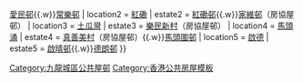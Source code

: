 {{香港公共屋邨
| district = 九龍城區
| location1 = [[何文田]]
| estate1 = [[何文田邨]]{{.w}}[[愛民邨]]{{.w}}[[常樂邨]]
| location2 = [[紅磡]]
| estate2 = [[紅磡邨]]{{.w}}[[家維邨]]（房協屋邨）
| location3 = [[土瓜灣]]
| estate3 = [[樂民新村]]（房協屋邨）
| location4 = [[馬頭涌]]
| estate4 = [[真善美村]]（房協屋邨）{{.w}}[[馬頭圍邨]]
| location5 = [[啟德]]
| estate5 = [[啟晴邨]]{{.w}}[[德朗邨]] 
}}<includeonly>[[Category:九龍城區公共屋邨]]</includeonly><noinclude>[[Category:香港公共房屋模板]]</noinclude>
